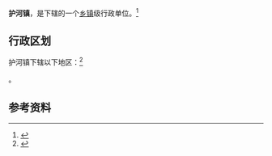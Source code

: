 {{中国乡级行政区|34/05/21/105/000}}

'''护河镇'''，是{{PRC admin/fullname|34/05/21/105/000|3}}下辖的一个[[乡镇|乡镇]]级行政单位。<ref>{{PRC admin/ref sgc|{{PRC admin/parent|34/05/21/105/000}}}}</ref>

== 行政区划 ==

护河镇下辖以下地区：<ref>{{PRC admin/ref sgc|34/05/21/105/000}}</ref>

{{PRC admin/children|34/05/21/105/000}}。

== 参考资料 ==

{{reflist}}

{{行政区划小作品}}
{{PRC admin/navcat|34/05/21/105/000}}
